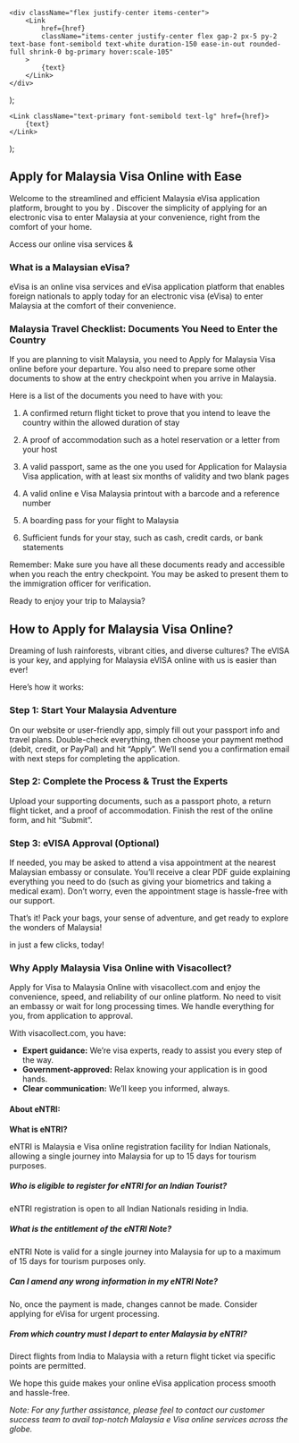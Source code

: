     <div className="flex justify-center items-center">
        <Link
            href={href}
            className="items-center justify-center flex gap-2 px-5 py-2 text-base font-semibold text-white duration-150 ease-in-out rounded-full shrink-0 bg-primary hover:scale-105"
        >
            {text}
        </Link>
    </div>
);

    <Link className="text-primary font-semibold text-lg" href={href}>
        {text}
    </Link>
);

## Apply for Malaysia Visa Online with Ease

Welcome to the streamlined and efficient Malaysia eVisa application platform, brought to you by <LinkText href="/" text="visacollect"/>. Discover the simplicity of applying for an electronic visa to enter Malaysia at your convenience, right from the comfort of your home.

Access our online visa services & <LinkText href="/my/application" text="apply for Malaysia Visa Online today!"/>

### What is a Malaysian eVisa?

eVisa is an online visa services and eVisa application platform that enables foreign nationals to apply today for an electronic visa (eVisa) to enter Malaysia at the comfort of their convenience.

### Malaysia Travel Checklist: Documents You Need to Enter the Country

If you are planning to visit Malaysia, you need to Apply for Malaysia Visa online before your departure. You also need to prepare some other documents to show at the entry checkpoint when you arrive in Malaysia.

Here is a list of the documents you need to have with you:

1. A confirmed return flight ticket to prove that you intend to leave the country within the allowed duration of stay

2. A proof of accommodation such as a hotel reservation or a letter from your host

3. A valid passport, same as the one you used for Application for Malaysia Visa application, with at least six months of validity and two blank pages

4. A valid online e Visa Malaysia printout with a barcode and a reference number

5. A boarding pass for your flight to Malaysia

6. Sufficient funds for your stay, such as cash, credit cards, or bank statements

Remember: Make sure you have all these documents ready and accessible when you reach the entry checkpoint. You may be asked to present them to the immigration officer for verification.

Ready to enjoy your trip to Malaysia? <LinkButton href="/my/application" text="Apply Malaysia Visa Online Now!"/>

## How to Apply for Malaysia Visa Online?

Dreaming of lush rainforests, vibrant cities, and diverse cultures? The eVISA is your key, and applying for Malaysia eVISA online with us is easier than ever!

Here’s how it works:

### Step 1: Start Your Malaysia Adventure

On our website or user-friendly app, simply fill out your passport info and travel plans. Double-check everything, then choose your payment method (debit, credit, or PayPal) and hit “Apply”. We’ll send you a confirmation email with next steps for completing the application.

### Step 2: Complete the Process & Trust the Experts

Upload your supporting documents, such as a passport photo, a return flight ticket, and a proof of accommodation. Finish the rest of the online form, and hit “Submit”.

### Step 3: eVISA Approval (Optional)

If needed, you may be asked to attend a visa appointment at the nearest Malaysian embassy or consulate. You’ll receive a clear PDF guide explaining everything you need to do (such as giving your biometrics and taking a medical exam). Don’t worry, even the appointment stage is hassle-free with our support.

That’s it! Pack your bags, your sense of adventure, and get ready to explore the wonders of Malaysia!

<LinkText href="/my/application" text="Apply Malaysia Visa Online" /> in just a few
clicks, today!

### Why Apply Malaysia Visa Online with Visacollect?

Apply for Visa to Malaysia Online with visacollect.com and enjoy the convenience, speed, and reliability of our online platform. No need to visit an embassy or wait for long processing times. We handle everything for you, from application to approval.

With visacollect.com, you have:

-   **Expert guidance:** We’re visa experts, ready to assist you every step of the way.
-   **Government-approved:** Relax knowing your application is in good hands.
-   **Clear communication:** We’ll keep you informed, always.

#### About eNTRI:

**What is eNTRI?**

eNTRI is Malaysia e Visa online registration facility for Indian Nationals, allowing a single journey into Malaysia for up to 15 days for tourism purposes.

##### Who is eligible to register for eNTRI for an Indian Tourist?

eNTRI registration is open to all Indian Nationals residing in India.

##### What is the entitlement of the eNTRI Note?

eNTRI Note is valid for a single journey into Malaysia for up to a maximum of 15 days for tourism purposes only.

##### Can I amend any wrong information in my eNTRI Note?

No, once the payment is made, changes cannot be made. Consider applying for eVisa for urgent processing.

##### From which country must I depart to enter Malaysia by eNTRI?

Direct flights from India to Malaysia with a return flight ticket via specific points are permitted.

We hope this guide makes your online eVisa application process smooth and hassle-free.

_Note: For any further assistance, please feel to contact our customer success team to avail top-notch Malaysia e Visa online services across the globe._
